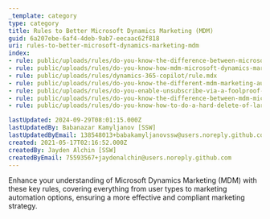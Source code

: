 ```yaml
---
_template: category
type: category
title: Rules to Better Microsoft Dynamics Marketing (MDM)
guid: 6a207ebe-6af4-4deb-9ab7-eecaac62f818
uri: rules-to-better-microsoft-dynamics-marketing-mdm
index:
- rule: public/uploads/rules/do-you-know-the-difference-between-microsoft-dynamics-crm-marketing-and-microsoft-dynamics-marketing-mdm/rule.mdx
- rule: public/uploads/rules/do-you-know-how-mdm-microsoft-dynamics-marketing-structures-its-contacts-and-companies/rule.mdx
- rule: public/uploads/rules/dynamics-365-copilot/rule.mdx
- rule: public/uploads/rules/do-you-know-the-different-mdm-marketing-automation-options/rule.mdx
- rule: public/uploads/rules/do-you-enable-unsubscribe-via-a-foolproof-subscription-centre/rule.mdx
- rule: public/uploads/rules/do-you-know-the-difference-between-mdm-microsoft-dynamics-marketing-user-types/rule.mdx
- rule: public/uploads/rules/do-you-know-how-to-do-a-hard-delete-of-large-files-in-mdm-microsoft-dynamics-marketing/rule.mdx

lastUpdated: 2024-09-29T08:01:15.000Z
lastUpdatedBy: Babanazar Kamyljanov [SSW]
lastUpdatedByEmail: 138548013+babakamyljanovssw@users.noreply.github.com
created: 2021-05-17T02:16:52.000Z
createdBy: Jayden Alchin [SSW]
createdByEmail: 75593567+jaydenalchin@users.noreply.github.com
---
```


Enhance your understanding of Microsoft Dynamics Marketing (MDM) with these key rules, covering everything from user types to marketing automation options, ensuring a more effective and compliant marketing strategy.
